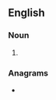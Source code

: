 ==English==

===Noun===
{{head|en|noun form}}

# {{plural of|epicist|lang=en}}

===Anagrams===
* {{anagrams|en|a=ceiipsst|spiciest}}